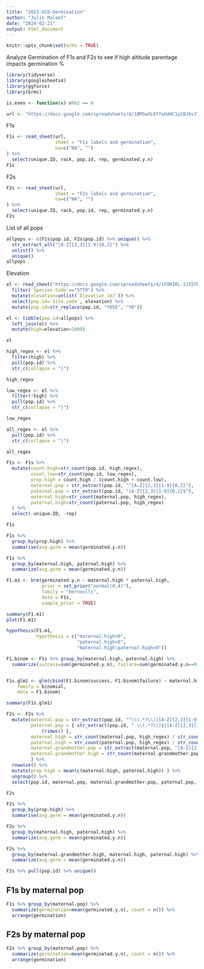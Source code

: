 ```yaml
---
title: "2023-UCD-Germination"
author: "Julin Maloof"
date: "2024-02-21"
output: html_document
---
```


```r
knitr::opts_chunk$set(echo = TRUE)
```

Analyze Germination of F1s and F2s to see if high altitude parentage impacts germination %

```r
library(tidyverse)
library(googlesheets4)
library(ggforce)
library(brms)

is.even <- function(x) x%%2 == 0

url <- "https://docs.google.com/spreadsheets/d/1BM5wVLOffxUdHC1yCBJbv3le5hf7Q-WspYVM_nYBiXQ"
```

F1s
```r
F1s <- read_sheet(url, 
                  sheet = "F1s labels and germination",
                  na=c("NA", "")
) %>% 
  select(unique.ID, rack, pop.id, rep, germinated.y.n)
F1s
```

F2s
```r
F2s <- read_sheet(url, 
                  sheet = "F2s labels and germination",
                  na=c("NA", "")
) %>% 
  select(unique.ID, rack, pop.id, rep, germinated.y.n)
F2s
```

List of all pops
```r
allpops <- c(F1s$pop.id, F2s$pop.id) %>% unique() %>%
  str_extract_all("[A-Z]{2,3}[1-9]{0,2}") %>%
  unlist() %>%
  unique()
allpops
```


Elevation
```r
el <- read_sheet("https://docs.google.com/spreadsheets/d/1FORIRL-1J15fD5iPqVyv_EWbc6uhV83-NL8SsjJL0Hw/edit#gid=0") %>% 
  filter(`Species Code`=="STTO") %>%
  mutate(elevation=unlist(`Elevation (m)`)) %>%
  select(pop.id=`Site code`, elevation) %>%
  mutate(pop.id=str_replace(pop.id, "YOSE", "YO"))

el <- tibble(pop.id=allpops) %>%
  left_join(el) %>%
  mutate(high=elevation>2000)

el
```


```r
high_regex <- el %>%
  filter(high) %>% 
  pull(pop.id) %>%
  str_c(collapse = "|")

high_regex

low_regex <- el %>%
  filter(!high) %>% 
  pull(pop.id) %>%
  str_c(collapse = "|")

low_regex

all_regex <- el %>% 
  pull(pop.id) %>%
  str_c(collapse = "|")

all_regex
```

```r
F1s <- F1s %>%
  mutate(count.high=str_count(pop.id, high_regex),
         count.low=str_count(pop.id, low_regex),
         prop.high = count.high / (count.high + count.low),
         maternal.pop = str_extract(pop.id, "^[A-Z]{2,3}[1-9]{0,2}"),
         paternal.pop = str_extract(pop.id, "[A-Z]{2,3}[1-9]{0,2}$"),
         maternal.high=str_count(maternal.pop, high_regex),
         paternal.high=str_count(paternal.pop, high_regex)
  ) %>%
  select(-unique.ID, -rep)

F1s
```

```r
F1s %>%
  group_by(prop.high) %>%
  summarise(avg.germ = mean(germinated.y.n))
```
```r
F1s %>%
  group_by(maternal.high, paternal.high) %>%
  summarize(avg.germ = mean(germinated.y.n))
```

```r
F1.m1 <- brm(germinated.y.n ~ maternal.high * paternal.high,
             prior = set_prior("normal(0,4)"),
             family = "bernoulli",
             data = F1s,
             sample_prior = TRUE)
```

```r
summary(F1.m1)
plot(F1.m1)
```
```r
hypothesis(F1.m1,
           hypothesis = c("maternal.high<0",
                          "paternal.high<0",
                          "maternal.high:paternal.high<0"))
```


```r
F1.binom <- F1s %>% group_by(maternal.high, paternal.high) %>%
  summarize(success=sum(germinated.y.n), failure=sum(germinated.y.n==0))


F1s.glm1 <- glm(cbind(F1.binom$success, F1.binom$failure) ~ maternal.high * paternal.high,
    family = binomial,
    data = F1.binom)

summary(F1s.glm1)
```


```r
F2s <- F2s %>%
  mutate(maternal.pop = str_extract(pop.id, "^\\(.*?\\)|[A-Z]{2,3}[1-9]{0,2}"),
         paternal.pop = { str_extract(pop.id, " \\(.*?\\)$|[A-Z]{2,3}[1-9]{0,2}$") %>%
             trimws() }, 
         maternal.high = str_count(maternal.pop, high_regex) / str_count(maternal.pop, all_regex),
         paternal.high = str_count(paternal.pop, high_regex) / str_count(paternal.pop, all_regex),
         maternal.grandmother.pop = str_extract(maternal.pop, "[A-Z]{2,3}[1-9]{0,2}"),
         maternal.grandmother.high = str_count(maternal.grandmother.pop, high_regex)
         ) %>%
  rowwise() %>%
  mutate(prop.high = mean(c(maternal.high, paternal.high)) ) %>%
  ungroup() %>%
  select(pop.id, maternal.pop, maternal.grandmother.pop, paternal.pop, maternal.high, paternal.high, everything())

F2s
```

```r
F2s %>%
  group_by(prop.high) %>%
  summarise(avg.germ = mean(germinated.y.n))
```

```r
F2s %>%
  group_by(maternal.high, paternal.high) %>%
  summarize(avg.germ = mean(germinated.y.n))
```

```r
F2s %>%
  group_by(maternal.grandmother.high, maternal.high, paternal.high) %>%
  summarize(avg.germ = mean(germinated.y.n))
```

```r
F2s %>% pull(pop.id) %>% unique()
```
## F1s by maternal pop
```r
F1s %>% group_by(maternal.pop) %>%
  summarize(germination=mean(germinated.y.n), count = n()) %>%
  arrange(germination)
```

## F2s by maternal pop
```r
F2s %>% group_by(maternal.pop) %>%
  summarize(germination=mean(germinated.y.n), count = n()) %>%
  arrange(germination)
```

